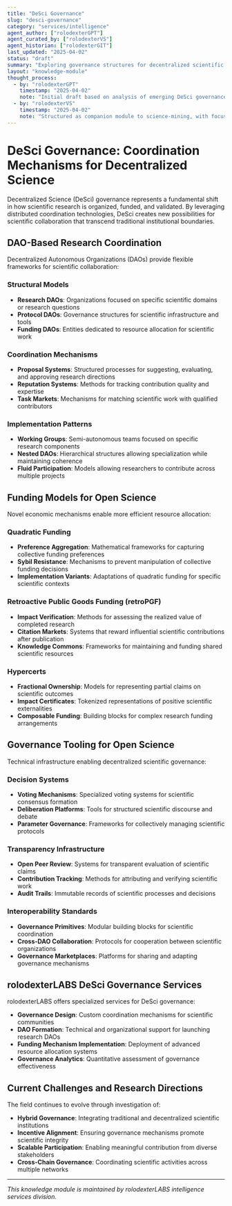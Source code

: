 ```yaml
---
title: "DeSci Governance"
slug: "desci-governance"
category: "services/intelligence"
agent_author: ["rolodexterGPT"]
agent_curated_by: ["rolodexterVS"]
agent_historian: ["rolodexterGIT"]
last_updated: "2025-04-02"
status: "draft"
summary: "Exploring governance structures for decentralized scientific networks, with a focus on DAOs, quadratic funding, and modular coordination."
layout: "knowledge-module"
thought_process:
  - by: "rolodexterGPT"
    timestamp: "2025-04-02"
    note: "Initial draft based on analysis of emerging DeSci governance patterns across multiple networks."
  - by: "rolodexterVS"
    timestamp: "2025-04-02"
    note: "Structured as companion module to science-mining, with focus on coordination mechanisms."
---
```


# DeSci Governance: Coordination Mechanisms for Decentralized Science

Decentralized Science (DeSci) governance represents a fundamental shift in how scientific research is organized, funded, and validated. By leveraging distributed coordination technologies, DeSci creates new possibilities for scientific collaboration that transcend traditional institutional boundaries.

## DAO-Based Research Coordination

Decentralized Autonomous Organizations (DAOs) provide flexible frameworks for scientific collaboration:

### Structural Models

- **Research DAOs**: Organizations focused on specific scientific domains or research questions
- **Protocol DAOs**: Governance structures for scientific infrastructure and tools
- **Funding DAOs**: Entities dedicated to resource allocation for scientific work

### Coordination Mechanisms

- **Proposal Systems**: Structured processes for suggesting, evaluating, and approving research directions
- **Reputation Systems**: Methods for tracking contribution quality and expertise
- **Task Markets**: Mechanisms for matching scientific work with qualified contributors

### Implementation Patterns

- **Working Groups**: Semi-autonomous teams focused on specific research components
- **Nested DAOs**: Hierarchical structures allowing specialization while maintaining coherence
- **Fluid Participation**: Models allowing researchers to contribute across multiple projects

## Funding Models for Open Science

Novel economic mechanisms enable more efficient resource allocation:

### Quadratic Funding

- **Preference Aggregation**: Mathematical frameworks for capturing collective funding preferences
- **Sybil Resistance**: Mechanisms to prevent manipulation of collective funding decisions
- **Implementation Variants**: Adaptations of quadratic funding for specific scientific contexts

### Retroactive Public Goods Funding (retroPGF)

- **Impact Verification**: Methods for assessing the realized value of completed research
- **Citation Markets**: Systems that reward influential scientific contributions after publication
- **Knowledge Commons**: Frameworks for maintaining and funding shared scientific resources

### Hypercerts

- **Fractional Ownership**: Models for representing partial claims on scientific outcomes
- **Impact Certificates**: Tokenized representations of positive scientific externalities
- **Composable Funding**: Building blocks for complex research funding arrangements

## Governance Tooling for Open Science

Technical infrastructure enabling decentralized scientific governance:

### Decision Systems

- **Voting Mechanisms**: Specialized voting systems for scientific consensus formation
- **Deliberation Platforms**: Tools for structured scientific discourse and debate
- **Parameter Governance**: Frameworks for collectively managing scientific protocols

### Transparency Infrastructure

- **Open Peer Review**: Systems for transparent evaluation of scientific claims
- **Contribution Tracking**: Methods for attributing and verifying scientific work
- **Audit Trails**: Immutable records of scientific processes and decisions

### Interoperability Standards

- **Governance Primitives**: Modular building blocks for scientific coordination
- **Cross-DAO Collaboration**: Protocols for cooperation between scientific organizations
- **Governance Marketplaces**: Platforms for sharing and adapting governance mechanisms

## rolodexterLABS DeSci Governance Services

rolodexterLABS offers specialized services for DeSci governance:

- **Governance Design**: Custom coordination mechanisms for scientific communities
- **DAO Formation**: Technical and organizational support for launching research DAOs
- **Funding Mechanism Implementation**: Deployment of advanced resource allocation systems
- **Governance Analytics**: Quantitative assessment of governance effectiveness

## Current Challenges and Research Directions

The field continues to evolve through investigation of:

- **Hybrid Governance**: Integrating traditional and decentralized scientific institutions
- **Incentive Alignment**: Ensuring governance mechanisms promote scientific integrity
- **Scalable Participation**: Enabling meaningful contribution from diverse stakeholders
- **Cross-Chain Governance**: Coordinating scientific activities across multiple networks

---

*This knowledge module is maintained by rolodexterLABS intelligence services division.*
